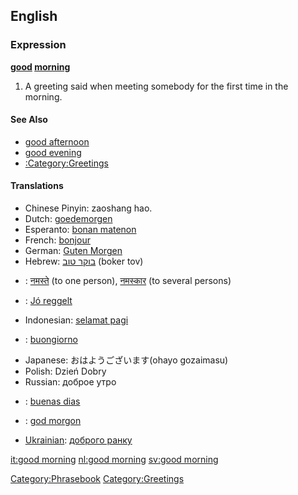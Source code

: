 ==English==

===Expression===
'''[[good]] [[morning]]'''

# A greeting said when meeting somebody for the first time in the morning.

====See Also====
*[[good afternoon]]
*[[good evening]]
*[[:Category:Greetings]]

====Translations====

*Chinese Pinyin: zaoshang hao.
*Dutch: [[goedemorgen]]
*Esperanto: [[bonan matenon]]
*French: [[bonjour]]           <!-- That's "hello"?  Shouldn't it be Bon Matins?  -->
*German: [[Guten Morgen]]
*Hebrew: [[בוקר טוב]] (boker tov)
*{{hi}}: [[नमस्ते]] (to one person), [[नमस्कार]] (to several persons)
*{{hu}}: [[Jó reggelt]]
*Indonesian: [[selamat pagi]]
*{{it}}: [[buongiorno]]
*Japanese: おはようございます(ohayo gozaimasu)
*Polish: Dzień Dobry
*Russian: доброе утро
*{{es}}: [[buenas dias]]
*{{sv}}: [[god morgon]]
*[[Ukrainian]]: [[доброго ранку]]

[[Category:Phrasebook]]
[[Category:Greetings]]

[[it:good morning]]
[[nl:good morning]]
[[sv:good morning]]